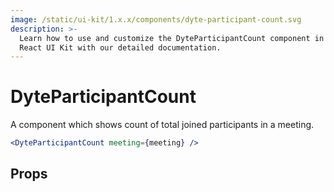 ```yaml
---
image: /static/ui-kit/1.x.x/components/dyte-participant-count.svg
description: >-
  Learn how to use and customize the DyteParticipantCount component in Dyte's
  React UI Kit with our detailed documentation.
---
```


# DyteParticipantCount

A component which shows count of total joined participants in a meeting.

```jsx live
<DyteParticipantCount meeting={meeting} />
```

## Props

<PropsTable of="dyte-participant-count" />

<head>
  <title>React UI Kit DyteParticipantCount</title>
</head>

